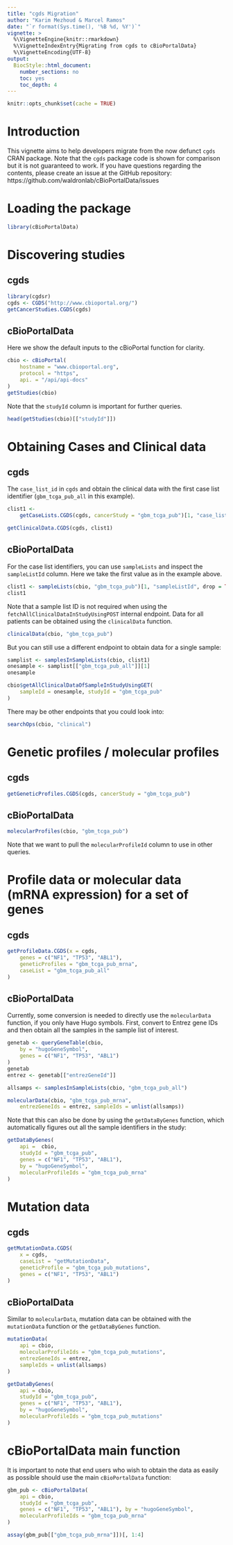 ```yaml
---
title: "cgds Migration"
author: "Karim Mezhoud & Marcel Ramos"
date: "`r format(Sys.time(), '%B %d, %Y')`"
vignette: >
  %\VignetteEngine{knitr::rmarkdown}
  %\VignetteIndexEntry{Migrating from cgds to cBioPortalData}
  %\VignetteEncoding{UTF-8}
output:
  BiocStyle::html_document:
    number_sections: no
    toc: yes
    toc_depth: 4
---
```


```r
knitr::opts_chunk$set(cache = TRUE)
```

# Introduction

This vignette aims to help developers migrate from the now defunct `cgds`
CRAN package. Note that the `cgds` package code is shown for comparison but it
is not guaranteed to work. If you have questions regarding the contents,
please create an issue at the GitHub repository:
https://github.com/waldronlab/cBioPortalData/issues

# Loading the package

```r
library(cBioPortalData)
```

# Discovering studies

## cgds

```r
library(cgdsr)
cgds <- CGDS("http://www.cbioportal.org/")
getCancerStudies.CGDS(cgds)
```

## cBioPortalData

Here we show the default inputs to the cBioPortal function for clarity.

```r
cbio <- cBioPortal(
    hostname = "www.cbioportal.org",
    protocol = "https",
    api. = "/api/api-docs"
)
getStudies(cbio)
```

Note that the `studyId` column is important for further queries.

```r
head(getStudies(cbio)[["studyId"]])
```

# Obtaining Cases and Clinical data

## cgds

The `case_list_id` in `cgds` and obtain the clinical data with the first
case list identifier (`gbm_tcga_pub_all` in this example).

```r
clist1 <-
    getCaseLists.CGDS(cgds, cancerStudy = "gbm_tcga_pub")[1, "case_list_id"]

getClinicalData.CGDS(cgds, clist1)
```

## cBioPortalData

For the case list identifiers, you can use `sampleLists` and inspect the
`sampleListId` column. Here we take the first value as in the example above.

```r
clist1 <- sampleLists(cbio, "gbm_tcga_pub")[1, "sampleListId", drop = TRUE]
clist1
```

Note that a sample list ID is not required when using the
`fetchAllClinicalDataInStudyUsingPOST` internal endpoint. Data for all
patients can be obtained using the `clinicalData` function.

```r
clinicalData(cbio, "gbm_tcga_pub")
```

But you can still use a different endpoint to obtain data for a single sample:

```r
samplist <- samplesInSampleLists(cbio, clist1)
onesample <- samplist[["gbm_tcga_pub_all"]][1]
onesample

cbio$getAllClinicalDataOfSampleInStudyUsingGET(
    sampleId = onesample, studyId = "gbm_tcga_pub"
)
```

There may be other endpoints that you could look into: 

```r
searchOps(cbio, "clinical")
```

# Genetic profiles / molecular profiles

## cgds

```r
getGeneticProfiles.CGDS(cgds, cancerStudy = "gbm_tcga_pub")
```

## cBioPortalData

```r
molecularProfiles(cbio, "gbm_tcga_pub")
```

Note that we want to pull the `molecularProfileId` column to use in other
queries.

# Profile data or molecular data (mRNA expression) for a set of genes

## cgds

```r
getProfileData.CGDS(x = cgds, 
    genes = c("NF1", "TP53", "ABL1"),
    geneticProfiles = "gbm_tcga_pub_mrna", 
    caseList = "gbm_tcga_pub_all"
)
```

## cBioPortalData

Currently, some conversion is needed to directly use the `molecularData`
function, if you only have Hugo symbols. First, convert to Entrez gene IDs
and then obtain all the samples in the sample list of interest.

```r
genetab <- queryGeneTable(cbio,
    by = "hugoGeneSymbol",
    genes = c("NF1", "TP53", "ABL1")
)
genetab
entrez <- genetab[["entrezGeneId"]]

allsamps <- samplesInSampleLists(cbio, "gbm_tcga_pub_all")

molecularData(cbio, "gbm_tcga_pub_mrna",
    entrezGeneIds = entrez, sampleIds = unlist(allsamps))
```

Note that this can also be done by using the `getDataByGenes` function, which
automatically figures out all the sample identifiers in the study:

```r
getDataByGenes(
    api =  cbio,
    studyId = "gbm_tcga_pub",
    genes = c("NF1", "TP53", "ABL1"),
    by = "hugoGeneSymbol",
    molecularProfileIds = "gbm_tcga_pub_mrna"
)
```

# Mutation data

## cgds

```r
getMutationData.CGDS(
    x = cgds, 
    caseList = "getMutationData",
    geneticProfile = "gbm_tcga_pub_mutations",
    genes = c("NF1", "TP53", "ABL1")
)
```

## cBioPortalData

Similar to `molecularData`, mutation data can be obtained with the
`mutationData` function or the `getDataByGenes` function.

```r
mutationData(
    api = cbio,
    molecularProfileIds = "gbm_tcga_pub_mutations",
    entrezGeneIds = entrez,
    sampleIds = unlist(allsamps)
)
```

```r
getDataByGenes(
    api = cbio,
    studyId = "gbm_tcga_pub",
    genes = c("NF1", "TP53", "ABL1"),
    by = "hugoGeneSymbol",
    molecularProfileIds = "gbm_tcga_pub_mutations"
)
```

# cBioPortalData main function

It is important to note that end users who wish to obtain the data as
easily as possible should use the main `cBioPortalData` function:

```r
gbm_pub <- cBioPortalData(
    api = cbio,
    studyId = "gbm_tcga_pub",
    genes = c("NF1", "TP53", "ABL1"), by = "hugoGeneSymbol",
    molecularProfileIds = "gbm_tcga_pub_mrna"
)

assay(gbm_pub[["gbm_tcga_pub_mrna"]])[, 1:4]
```

